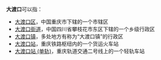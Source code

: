 '''大渡口'''可以指：
* [[大渡口区|大渡口区]]，中国重庆市下辖的一个市辖区
* [[大渡口街道|大渡口街道]]，中国四川省攀枝花市东区下辖的一个乡级行政区
* [[大渡口镇|大渡口镇]]，多处地方有称为“大渡口镇”的行政区
* [[大渡口站|大渡口站]]，重庆铁路枢纽内的一个货运火车站
* [[大渡口站_(单轨)|大渡口站 (单轨)]]，重庆轨道交通二号线上的一个轻轨车站
{{Disambiguation|cat=三字中國相關消歧義}}